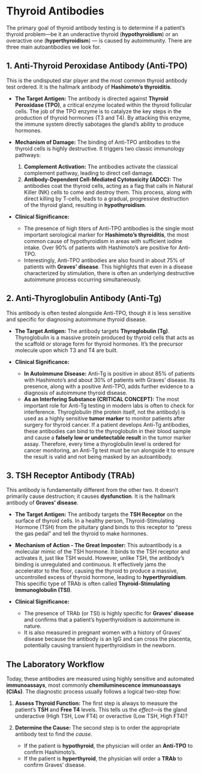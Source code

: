 # Thyroid Antibodies {-}

The primary goal of thyroid antibody testing is to determine if a patient's thyroid problem—be it an underactive thyroid (**hypothyroidism**) or an overactive one (**hyperthyroidism**) — is caused by autoimmunity. There are three main autoantibodies we look for.

## **1. Anti-Thyroid Peroxidase Antibody (Anti-TPO)** {-}

This is the undisputed star player and the most common thyroid antibody test ordered. It is the hallmark antibody of **Hashimoto's thyroiditis**.

*   **The Target Antigen:** The antibody is directed against **Thyroid Peroxidase (TPO)**, a critical enzyme located within the thyroid follicular cells. The job of the TPO enzyme is to catalyze the key steps in the production of thyroid hormones (T3 and T4). By attacking this enzyme, the immune system directly sabotages the gland's ability to produce hormones.

*   **Mechanism of Damage:** The binding of Anti-TPO antibodies to the thyroid cells is highly destructive. It triggers two classic immunology pathways:
    1.  **Complement Activation:** The antibodies activate the classical complement pathway, leading to direct cell damage.
    2.  **Antibody-Dependent Cell-Mediated Cytotoxicity (ADCC):** The antibodies coat the thyroid cells, acting as a flag that calls in Natural Killer (NK) cells to come and destroy them. This process, along with direct killing by T-cells, leads to a gradual, progressive destruction of the thyroid gland, resulting in **hypothyroidism**.

*   **Clinical Significance:**
    *   The presence of high titers of Anti-TPO antibodies is the single most important serological marker for **Hashimoto's thyroiditis**, the most common cause of hypothyroidism in areas with sufficient iodine intake. Over 90% of patients with Hashimoto's are positive for Anti-TPO.
    *   Interestingly, Anti-TPO antibodies are also found in about 75% of patients with **Graves' disease**. This highlights that even in a disease characterized by stimulation, there is often an underlying destructive autoimmune process occurring simultaneously.

## **2. Anti-Thyroglobulin Antibody (Anti-Tg)** {-}

This antibody is often tested alongside Anti-TPO, though it is less sensitive and specific for diagnosing autoimmune thyroid disease.

*   **The Target Antigen:** The antibody targets **Thyroglobulin (Tg)**. Thyroglobulin is a massive protein produced by thyroid cells that acts as the scaffold or storage form for thyroid hormones. It's the precursor molecule upon which T3 and T4 are built.

*   **Clinical Significance:**
    *   **In Autoimmune Disease:** Anti-Tg is positive in about 85% of patients with Hashimoto's and about 30% of patients with Graves' disease. Its presence, along with a positive Anti-TPO, adds further evidence to a diagnosis of autoimmune thyroid disease.
    *   **As an Interfering Substance (CRITICAL CONCEPT):** The most important role for Anti-Tg testing in modern labs is often to check for interference. Thyroglobulin (the protein itself, not the antibody) is used as a highly sensitive **tumor marker** to monitor patients after surgery for thyroid cancer. If a patient develops Anti-Tg antibodies, these antibodies can bind to the thyroglobulin in their blood sample and cause a **falsely low or undetectable result** in the tumor marker assay. Therefore, every time a thyroglobulin level is ordered for cancer monitoring, an Anti-Tg test must be run alongside it to ensure the result is valid and not being masked by an autoantibody.

## **3. TSH Receptor Antibody (TRAb)** {-}

This antibody is fundamentally different from the other two. It doesn't primarily cause destruction; it causes **dysfunction**. It is the hallmark antibody of **Graves' disease**.

*   **The Target Antigen:** The antibody targets the **TSH Receptor** on the surface of thyroid cells. In a healthy person, Thyroid-Stimulating Hormone (TSH) from the pituitary gland binds to this receptor to "press the gas pedal" and tell the thyroid to make hormones.

*   **Mechanism of Action - The Great Imposter:** This autoantibody is a molecular mimic of the TSH hormone. It binds to the TSH receptor and activates it, just like TSH would. However, unlike TSH, the antibody's binding is unregulated and continuous. It effectively jams the accelerator to the floor, causing the thyroid to produce a massive, uncontrolled excess of thyroid hormone, leading to **hyperthyroidism**. This specific type of TRAb is often called **Thyroid-Stimulating Immunoglobulin (TSI)**.

*   **Clinical Significance:**
    *   The presence of TRAb (or TSI) is highly specific for **Graves' disease** and confirms that a patient's hyperthyroidism is autoimmune in nature.
    *   It is also measured in pregnant women with a history of Graves' disease because the antibody is an IgG and can cross the placenta, potentially causing transient hyperthyroidism in the newborn.

## **The Laboratory Workflow** {-}

Today, these antibodies are measured using highly sensitive and automated **immunoassays**, most commonly **chemiluminescence immunoassays (CIAs)**. The diagnostic process usually follows a logical two-step flow:

1.  **Assess Thyroid Function:** The first step is always to measure the patient's **TSH** and **Free T4** levels. This tells us the *effect*—is the gland underactive (High TSH, Low FT4) or overactive (Low TSH, High FT4)?

2.  **Determine the Cause:** The second step is to order the appropriate antibody test to find the *cause*.
    *   If the patient is **hypothyroid**, the physician will order an **Anti-TPO** to confirm Hashimoto's.
    *   If the patient is **hyperthyroid**, the physician will order a **TRAb** to confirm Graves' disease.